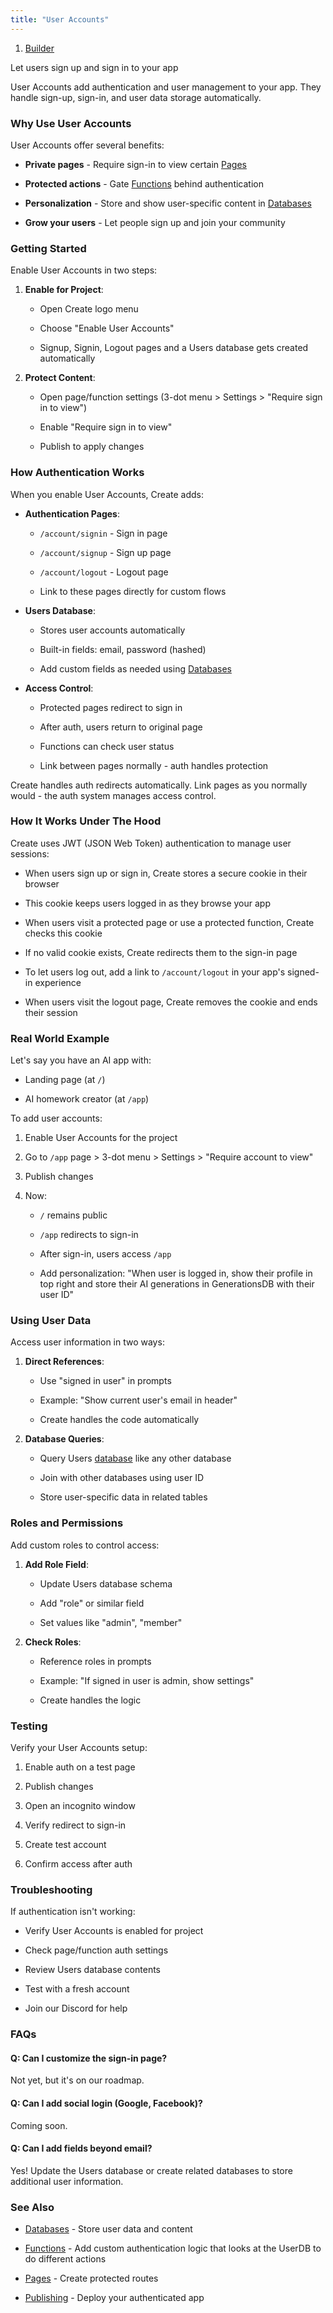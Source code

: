 ```yaml
---
title: "User Accounts"
---
```


1. [Builder](/create/builder-add-ons)

Let users sign up and sign in to your app

User Accounts add authentication and user management to your app. They handle sign-up, sign-in, and user data storage automatically.

### Why Use User Accounts

User Accounts offer several benefits:

* **Private pages** - Require sign-in to view certain [Pages](/create/builder-add-ons/pages)

* **Protected actions** - Gate [Functions](/builder/functions) behind authentication

* **Personalization** - Store and show user-specific content in [Databases](/create/builder-add-ons/databases-beta)

* **Grow your users** - Let people sign up and join your community

### Getting Started

Enable User Accounts in two steps:

1. **Enable for Project**:

   * Open Create logo menu

   * Choose "Enable User Accounts"

   * Signup, Signin, Logout pages and a Users database gets created automatically

2. **Protect Content**:

   * Open page/function settings (3-dot menu > Settings > "Require sign in to view")

   * Enable "Require sign in to view"

   * Publish to apply changes

### How Authentication Works

When you enable User Accounts, Create adds:

* **Authentication Pages**:

  * `/account/signin` - Sign in page

  * `/account/signup` - Sign up page

  * `/account/logout` - Logout page

  * Link to these pages directly for custom flows

* **Users Database**:

  * Stores user accounts automatically

  * Built-in fields: email, password (hashed)

  * Add custom fields as needed using [Databases](/create/builder-add-ons/databases-beta)

* **Access Control**:

  * Protected pages redirect to sign in

  * After auth, users return to original page

  * Functions can check user status

  * Link between pages normally - auth handles protection

Create handles auth redirects automatically. Link pages as you normally would - the auth system manages access control.

### How It Works Under The Hood

Create uses JWT (JSON Web Token) authentication to manage user sessions:

* When users sign up or sign in, Create stores a secure cookie in their browser

* This cookie keeps users logged in as they browse your app

* When users visit a protected page or use a protected function, Create checks this cookie

* If no valid cookie exists, Create redirects them to the sign-in page

* To let users log out, add a link to `/account/logout` in your app's signed-in experience

* When users visit the logout page, Create removes the cookie and ends their session

### Real World Example

Let's say you have an AI app with:

* Landing page (at `/`)

* AI homework creator (at `/app`)

To add user accounts:

1. Enable User Accounts for the project

2. Go to `/app` page > 3-dot menu > Settings > "Require account to view"

3. Publish changes

4. Now:

   * `/` remains public

   * `/app` redirects to sign-in

   * After sign-in, users access `/app`

   * Add personalization: "When user is logged in, show their profile in top right and store their AI generations in GenerationsDB with their user ID"

### Using User Data

Access user information in two ways:

1. **Direct References**:

   * Use "signed in user" in prompts

   * Example: "Show current user's email in header"

   * Create handles the code automatically

2. **Database Queries**:

   * Query Users [database](/create/builder-add-ons/databases-beta) like any other database

   * Join with other databases using user ID

   * Store user-specific data in related tables

### Roles and Permissions

Add custom roles to control access:

1. **Add Role Field**:

   * Update Users database schema

   * Add "role" or similar field

   * Set values like "admin", "member"

2. **Check Roles**:

   * Reference roles in prompts

   * Example: "If signed in user is admin, show settings"

   * Create handles the logic

### Testing

Verify your User Accounts setup:

1. Enable auth on a test page

2. Publish changes

3. Open an incognito window

4. Verify redirect to sign-in

5. Create test account

6. Confirm access after auth

### Troubleshooting

If authentication isn't working:

* Verify User Accounts is enabled for project

* Check page/function auth settings

* Review Users database contents

* Test with a fresh account

* Join our Discord for help

### FAQs

#### Q: Can I customize the sign-in page?

Not yet, but it's on our roadmap.

#### Q: Can I add social login (Google, Facebook)?

Coming soon.

#### Q: Can I add fields beyond email?

Yes! Update the Users database or create related databases to store additional user information.

### See Also

* [Databases](/create/builder-add-ons/databases-beta) - Store user data and content

* [Functions](/builder/functions) - Add custom authentication logic that looks at the UserDB to do different actions

* [Pages](/builder/pages) - Create protected routes

* [Publishing](/publish-and-share/publish) - Deploy your authenticated app

